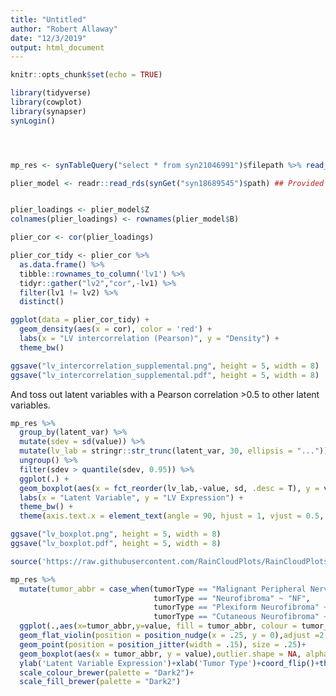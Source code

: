 ```yaml
---
title: "Untitled"
author: "Robert Allaway"
date: "12/3/2019"
output: html_document
---
```


```r
knitr::opts_chunk$set(echo = TRUE)
```


```r
library(tidyverse)
library(cowplot)
library(synapser)
synLogin()




mp_res <- synTableQuery("select * from syn21046991")$filepath %>% read_csv() %>% filter(!is.na(tumorType))

plier_model <- readr::read_rds(synGet("syn18689545")$path) ## Provided by the CCDL (Jaclyn Taroni, Casey Greene, et al)


plier_loadings <- plier_model$Z 
colnames(plier_loadings) <- rownames(plier_model$B)

plier_cor <- cor(plier_loadings) 

plier_cor_tidy <- plier_cor %>% 
  as.data.frame() %>% 
  tibble::rownames_to_column('lv1') %>% 
  tidyr::gather("lv2","cor",-lv1) %>% 
  filter(lv1 != lv2) %>% 
  distinct() 

ggplot(data = plier_cor_tidy) + 
  geom_density(aes(x = cor), color = 'red') +
  labs(x = "LV intercorrelation (Pearson)", y = "Density") +
  theme_bw()

ggsave("lv_intercorrelation_supplemental.png", height = 5, width = 8)
ggsave("lv_intercorrelation_supplemental.pdf", height = 5, width = 8)

```

And toss out latent variables with a Pearson correlation >0.5 to other latent variables.
 
```r
mp_res %>% 
  group_by(latent_var) %>% 
  mutate(sdev = sd(value)) %>% 
  mutate(lv_lab = stringr::str_trunc(latent_var, 30, ellipsis = "...")) %>% 
  ungroup() %>% 
  filter(sdev > quantile(sdev, 0.95)) %>% 
  ggplot(.) +
  geom_boxplot(aes(x = fct_reorder(lv_lab,-value, sd, .desc = T), y = value)) +
  labs(x = "Latent Variable", y = "LV Expression") +
  theme_bw() +
  theme(axis.text.x = element_text(angle = 90, hjust = 1, vjust = 0.5, size = 7))

ggsave("lv_boxplot.png", height = 5, width = 8)
ggsave("lv_boxplot.pdf", height = 5, width = 8)

```


```r

source('https://raw.githubusercontent.com/RainCloudPlots/RainCloudPlots/master/tutorial_R/R_rainclouds.R')

mp_res %>% 
  mutate(tumor_abbr = case_when(tumorType == "Malignant Peripheral Nerve Sheath Tumor" ~ "MPNST",
                                tumorType == "Neurofibroma" ~ "NF",
                                tumorType == "Plexiform Neurofibroma" ~ "pNF",
                                tumorType == "Cutaneous Neurofibroma" ~ "cNF")) %>% 
  ggplot(.,aes(x=tumor_abbr,y=value, fill = tumor_abbr, colour = tumor_abbr))+
  geom_flat_violin(position = position_nudge(x = .25, y = 0),adjust =2, trim = FALSE)+
  geom_point(position = position_jitter(width = .15), size = .25)+
  geom_boxplot(aes(x = tumor_abbr, y = value),outlier.shape = NA, alpha = 0.3, width = .1, colour = "BLACK", position = position_nudge(x = .25, y = 0),adjust =2) +
  ylab('Latent Variable Expression')+xlab('Tumor Type')+coord_flip()+theme_cowplot()+guides(fill = FALSE, colour = FALSE) +
  scale_colour_brewer(palette = "Dark2")+
  scale_fill_brewer(palette = "Dark2")

```

